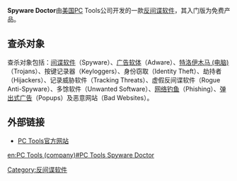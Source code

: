 {{NoteTA|G1=IT}}
{{Infobox_Software 
|name =  Spyware Doctor
|screenshot =
|caption =
|developer = [http://www.pctools.com PC Tools]
|latest_release_version = 8.0.0.654
|latest_release_date = 2010年
|operating_system = [[Microsoft_Windows|Microsoft Windows]] 
|genre = [[反间谍软件|反间谍软件]] 
|license = [[共享软件|共享软件]] 
|website = [http://www.pctools.com/ www.pctools.com]
}}

'''Spyware Doctor'''由[[美国|美国]]PC Tools公司开发的一款[[反间谍软件|反间谍软件]]，其入门版为免费产品。

== 查杀对象 ==
查杀对象包括：[[间谍软件|间谍软件]]（Spyware）、[[广告软体|广告软体]]（Adware）、[[特洛伊木马_(电脑)|特洛伊木马 (电脑)]]（Trojans）、按键记录器（Keyloggers）、身份窃取（Identity Theft）、劫持者（Hijackers）、记录威胁软件（Tracking Threats）、虚假反间谍软件（Rogue Anti-Spyware）、多馀软件（Unwanted Software）、[[网络钓鱼|网络钓鱼]]（Phishing）、[[弹出式广告|弹出式广告]]（Popups）及恶意网站（Bad Websites）。

== 外部链接 ==
* [http://www.pctools.com/ PC Tools官方网站]{{Wayback|url=http://www.pctools.com/ |date=20140910021356 }}

{{杀毒软件}}
{{compu-soft-stub}}

[[Category:反间谍软件|Category:反间谍软件]]

[[en:PC_Tools_(company)#PC_Tools_Spyware_Doctor|en:PC Tools (company)#PC Tools Spyware Doctor]]